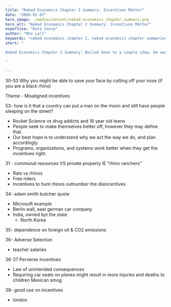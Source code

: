 ```yaml
---
title: "Naked Economics Chapter 2 Summary: Incentives Matter"
date: "2009-01-07"
hero_image: ./media/content/naked_economics_chapter_summary.png
hero_alt: "Naked Economics Chapter 2 Summary: Incentives Matter"
expertise: "Data Savvy"
author: "Rho Lall"
keywords: "naked economics chapter 2, naked economics chapter summaries, naked economics undressing the dismal science chapter summaries, naked economics undressing the dismal science sparknotes, naked economics cliff notes"
short: "

Naked Economics Chapter 2 Summary: Boiled down to a simple idea, be wary of what you wish for because it might not be what you want. Incentives matter but like a genie in a bottle they are problematic.

"

---
```


30-53 Why you might be able to save your face by cutting off your nose (if you are a black rhino)

Theme - Misaligned incentives

53- how is it that a country can put a man on the moon and still have people sleeping on the street?
- Rocket Science vs drug addicts and 16 year old teens
- People seek to make themselves better off, however they may define that.
- Our best hope is to understand why we act the way we do, and plan accordingly.
- Programs, organizations, and systems work better when they get the incentives right.



31 - communal resources VS private property IE “rhino ranchers”
- Rats vs rhinos
- Free riders
- Incentives to hunt rhinos outnumber the disincentives

34- adam smith butcher quote
- Microsoft example
- Berlin wall, east german car company
- India, owned byt the state
	- North Korea

35- dependence on foreign oil & CO2 emissions

36- Adverse Selection
- teacher salaries

36-37 Perverse incentives
- Law of unintended consequences
- Requiring car seats on planes might result in more injuries and deaths to children
Mexican smog

38- good use on incentives
- london
